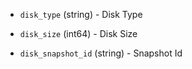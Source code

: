 <!-- Code generated from the comments of the TencentCloudDataDisk struct in builder/tencentcloud/cvm/run_config.go; DO NOT EDIT MANUALLY -->

- `disk_type` (string) - Disk Type

- `disk_size` (int64) - Disk Size

- `disk_snapshot_id` (string) - Snapshot Id

<!-- End of code generated from the comments of the TencentCloudDataDisk struct in builder/tencentcloud/cvm/run_config.go; -->

